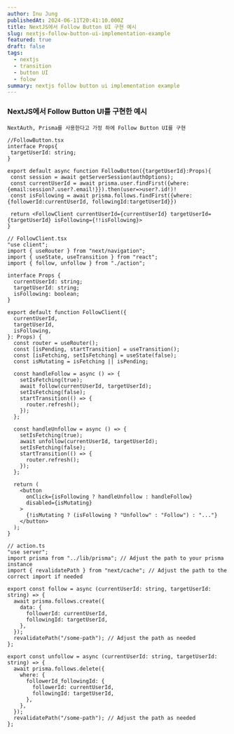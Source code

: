 ```yaml
---
author: Inu Jung
publishedAt: 2024-06-11T20:41:10.000Z
title: NextJS에서 Follow Button UI 구현 예시
slug: nextjs-follow-button-ui-implementation-example
featured: true
draft: false
tags:
  - nextjs
  - transition
  - button UI
  - folow
summary: nextjs follow button ui implementation example
---
```

### NextJS에서 Follow Button UI를 구현한 예시

`NextAuth, Prisma를 사용한다고 가정 하에 Follow Button UI를 구현`

```tsx
//FollowButton.tsx
interface Props{
 targetUserId: string;
}

export default async function FollowButton({targetUserId}:Props){
 const session = await getServerSession(authOptions);
 const currentUserId = await prisma.user.findFirst({where:{email:session?.user?.email!}}).then(user=>user?.id!)!
 const isFollowing = await prisma.follows.findFirst({where:{followerId:currentUserId, followingId:targetUserId}})

 return <FollowClient currentUserId={currentUserId} targetUserId={targetUserId} isFollowing={!!isFollowing}>
}
```

```tsx
// FollowClient.tsx
"use client";
import { useRouter } from "next/navigation";
import { useState, useTransition } from "react";
import { follow, unfollow } from "./action";

interface Props {
  currentUserId: string;
  targetUserId: string;
  isFollowing: boolean;
}

export default function FollowClient({
  currentUserId,
  targetUserId,
  isFollowing,
}: Props) {
  const router = useRouter();
  const [isPending, startTransition] = useTransition();
  const [isFetching, setIsFetching] = useState(false);
  const isMutating = isFetching || isPending;

  const handleFollow = async () => {
    setIsFetching(true);
    await follow(currentUserId, targetUserId);
    setIsFetching(false);
    startTransition(() => {
      router.refresh();
    });
  };

  const handleUnfollow = async () => {
    setIsFetching(true);
    await unfollow(currentUserId, targetUserId);
    setIsFetching(false);
    startTransition(() => {
      router.refresh();
    });
  };

  return (
    <button
      onClick={isFollowing ? handleUnfollow : handleFollow}
      disabled={isMutating}
    >
      {!isMutating ? (isFollowing ? "Unfollow" : "Follow") : "..."}
    </button>
  );
}
```

```tsx
// action.ts
"use server";
import prisma from "../lib/prisma"; // Adjust the path to your prisma instance
import { revalidatePath } from "next/cache"; // Adjust the path to the correct import if needed

export const follow = async (currentUserId: string, targetUserId: string) => {
  await prisma.follows.create({
    data: {
      followerId: currentUserId,
      followingId: targetUserId,
    },
  });
  revalidatePath("/some-path"); // Adjust the path as needed
};

export const unfollow = async (currentUserId: string, targetUserId: string) => {
  await prisma.follows.delete({
    where: {
      followerId_followingId: {
        followerId: currentUserId,
        followingId: targetUserId,
      },
    },
  });
  revalidatePath("/some-path"); // Adjust the path as needed
};
```

